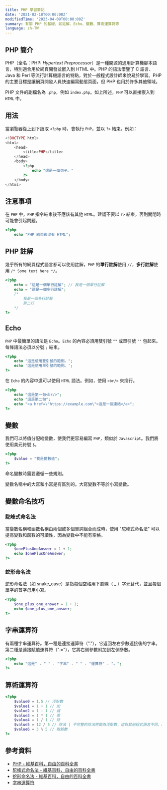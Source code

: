 ```yaml
---
title: PHP 學習筆記
date: '2021-02-18T00:00:00Z'
modifiedTime: '2023-04-09T00:00:00Z'
summary: 有關 PHP 的基礎，如註解、Echo、變數、算術運算符等
language: zh-TW
---
```


## PHP 簡介

PHP（全名：PHP: _Hypertext Preprocessor_）是一種開源的通用計算機腳本語言，特別適合用於網頁開發並嵌入到 HTML 中。PHP 的語法借鑒了 C 語言、Java 和 Perl 等流行計算機語言的特點，對於一般程式設計師來說易於學習。PHP 的主要目標是讓網頁開發人員快速編寫動態頁面，但 PHP 也用於許多其他領域。

PHP 文件的副檔名為 `.php`，例如 `index.php`。如上所述，`PHP` 可以直接嵌入到 `HTML` 中。

## 用法

當瀏覽器從上到下讀取 `<?php` 時，會執行 `PHP`，並以 `?>` 結束。例如：

```php
<!DOCTYPE html>
<html>
    <head>
        <title>PHP</title>
    </head>
    <body>
        <?php
            echo "這是一個句子。"
        ?>
    </body>
</html>
```

## 注意事項

在 `PHP` 中，`PHP` 指令結束後不應該有其他 `HTML`。建議不要以 `?>` 結束，否則關閉時可能會引起問題。

```php
<?php
    echo "PHP 結束後沒有 HTML";
```

## PHP 註解

幾乎所有的網頁程式語言都可以使用註解，`PHP` 的**單行註解**使用 `//`，**多行註解**使用 `/* Some text here */`。

```php
<?php
    echo = "這是一個單行註解"; // 我是一個單行註解
    echo = "這是一個多行註解";
    /*
        我是一個多行註解
        第二行
    */
?>
```

## Echo

`PHP` 中最簡單的語法是 `Echo`。`Echo` 的內容必須用雙引號 `""` 或單引號 `''` 包起來。每條語法必須以分號 `;` 結束。

```php
<?php
    echo "這是使用雙引號的範例。";
    echo '這是使用單引號的範例。';
?>
```

在 `Echo` 的內容中還可以使用 `HTML` 語法。例如，使用 `<br/>` 來換行。

```php
<?php
    echo "這是第一句<br/>";
    echo "這是第二句";
    echo "<a href=\"https://example.com\">這是一個連結</a>";
?>
```

## 變數

我們可以將值分配給變數，使我們更容易編寫 `PHP`，類似於 `Javascript`。我們將使用美元符號 `$`。

```php
<?php
    $value = "我是變數值";
?>
```

命名變數時需要遵循一些規則。

<Table
  headers={['範例', '描述', '規則']}
  rows={[
    ['$value', '小寫', '✅'],
    ['$Value', '大寫', '✅'],
    ['$_value', '底線', '✅'],
    ['$1value', '以數字開頭', '❌']
  ]}
/>

變數名稱中的大寫和小寫是有區別的。大寫變數不等於小寫變數。

## 變數命名技巧

### 駝峰式命名法

當變數名稱和函數名稱由兩個或多個單詞組合而成時，使用 "駝峰式命名法" 可以提高變數和函數的可讀性，因為變數中不能有空格。

```php
<?php
    $onePlusOneAnswer = 1 + 1;
    echo $onePlusOneAnswer;
?>
```

### 蛇形命名法

蛇形命名法（如 snake_case）是指每個空格用下劃線（ \_ ）字元替代，並且每個單字的首字母用小寫。

```php
<?php
    $one_plus_one_answer = 1 + 1;
    echo $one_plus_one_answer;
?>
```

## 字串運算符

有兩種字串運算符。第一種是連接運算符（"."），它返回左右參數連接後的字串。第二種是連接賦值運算符（".="），它將右側參數附加到左側參數。

```php
<?php
    echo "這是" . " " . "字串" . " " . "運算符" . "。";
?>
```

## 算術運算符

```php
<?php
    $value0 = 1.5 // 浮點數
    $value1 = 1 + 1 // 加
    $value2 = 1 - 1 // 減
    $value3 = 1 * 1 // 乘
    $value4 = 1 / 1 // 除
    $value5 = 12 / 5 // 除法 | 不完整的除法將變為浮點數，這與其他程式語言不同，PHP 會計算餘數
    $value6 = 3 % 5 // 取餘數
?>
```

## 參考資料

- [PHP - 維基百科，自由的百科全書](https://zh.wikipedia.org/wiki/PHP)
- [駝峰式命名法 - 維基百科，自由的百科全書](https://zh.wikipedia.org/wiki/Camel_case)
- [蛇形命名法 - 維基百科，自由的百科全書](https://zh.wikipedia.org/wiki/Snake_case)
- [字串運算符](https://www.php.net/manual/en/language.operators.string.php)
